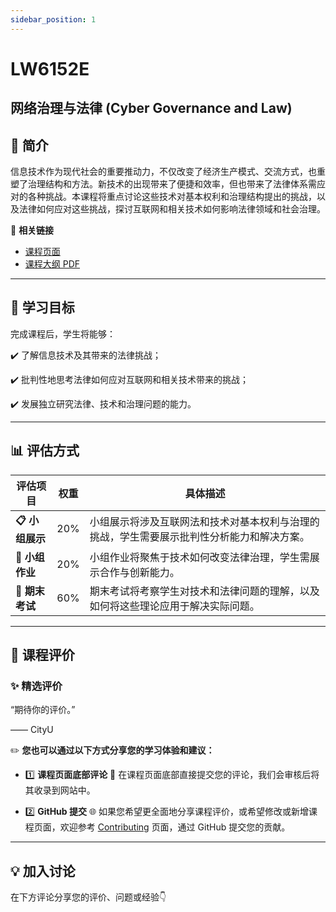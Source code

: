 ```yaml
---
sidebar_position: 1
---
```


# LW6152E
## 网络治理与法律 (Cyber Governance and Law)

## **📘 简介**
信息技术作为现代社会的重要推动力，不仅改变了经济生产模式、交流方式，也重塑了治理结构和方法。新技术的出现带来了便捷和效率，但也带来了法律体系需应对的各种挑战。本课程将重点讨论这些技术对基本权利和治理结构提出的挑战，以及法律如何应对这些挑战，探讨互联网和相关技术如何影响法律领域和社会治理。

🔗 **相关链接**
- [课程页面](https://www.cityu.edu.hk/catalogue/pg/202425/course/LW6152E.htm)
- [课程大纲 PDF](https://www.cityu.edu.hk/catalogue/pg/202425/course/LW6152E.pdf)

---

## **🎯 学习目标**

完成课程后，学生将能够：

✔️ 了解信息技术及其带来的法律挑战；

✔️ 批判性地思考法律如何应对互联网和相关技术带来的挑战；

✔️ 发展独立研究法律、技术和治理问题的能力。

---

## **📊 评估方式**

| **评估项目**          | **权重** | **具体描述**                                                                                       |
|----------------------|---------|---------------------------------------------------------------------------------------------------|
| **📋 小组展示**       | 20%     | 小组展示将涉及互联网法和技术对基本权利与治理的挑战，学生需要展示批判性分析能力和解决方案。         |
| **📂 小组作业**       | 20%     | 小组作业将聚焦于技术如何改变法律治理，学生需展示合作与创新能力。                                 |
| **📂 期末考试**       | 60%     | 期末考试将考察学生对技术和法律问题的理解，以及如何将这些理论应用于解决实际问题。                  |

---

## **💬 课程评价**

### ✨ **精选评价**
<div className={commentStyles.commentBox}>
    <p className={commentStyles.commentText}>
        “期待你的评价。”
    </p>
    <p className={commentStyles.commentAuthor}>—— CityU</p>
</div>

✏️ **您也可以通过以下方式分享您的学习体验和建议：**

- 1️⃣ **课程页面底部评论**
💬 在课程页面底部直接提交您的评论，我们会审核后将其收录到网站中。

- 2️⃣ **GitHub 提交**
🌐 如果您希望更全面地分享课程评价，或希望修改或新增课程页面，欢迎参考 [Contributing](https://penjc.github.io/cityU-navigator/contributing) 页面，通过 GitHub 提交您的贡献。

---

## **💡 加入讨论**

在下方评论分享您的评价、问题或经验👇
<Utterances />
